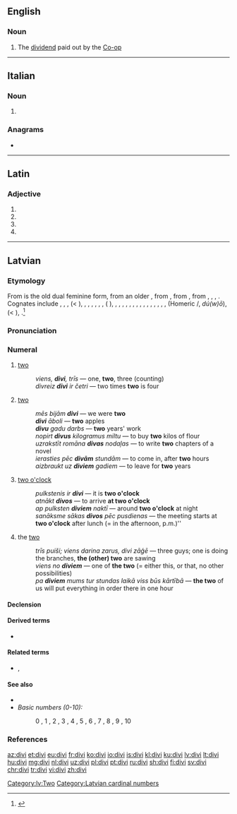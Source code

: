 ==English==

===Noun===
{{en-noun}}

# {{context|British|informal|dated|lang=en}} The [[dividend]] paid out by the [[Co-op]]

----

==Italian==

===Noun===
{{head|it|plural|g=m}}

# {{plural of|divo|lang=it}}

===Anagrams===
* {{l|it|vidi}}

----

==Latin==

===Adjective===
{{la-adj-form|dīvī}}

# {{inflection of|dīvus||nom|m|p|lang=la}}
# {{inflection of|dīvus||gen|m|s|lang=la}}
# {{inflection of|dīvus||gen|n|s|lang=la}}
# {{inflection of|dīvus||voc|m|p|lang=la}}

----

==Latvian==

===Etymology===
From {{etyl|lv|-}} {{m|lv|divi}} is the old dual feminine form, from an older {{m|lv||*duwi}}, from {{m|lv||*duwu}}, from {{etyl|bat-pro|lv}} {{m|bat-pro|*duwō}}, from {{etyl|ine-pro|lv}} {{m|ine-pro|*dwóh₁}}, {{m|ine-pro|*dwóu||two (masc.)}}, {{m|ine-pro|*dwéi}}, {{m|ine-pro|*dwái||two (fem., neut.)}}. Cognates include {{etyl|lt|-}} {{m|lv|du}}, {{m|lv|dvi}}, {{etyl|prg|-}} {{m|prg|dwai}}, {{etyl|xsv|-}} {{m|xsv|duo}} (< {{m|xsv|*dwuo}}), {{etyl|cu|-}} {{m|cu|дъва}}, {{etyl|cu|-}} {{m|cu|дъвѣ}}, {{etyl|ru|-}}, {{etyl|be|-}}, {{etyl|uk|-}}, {{etyl|bg|-}} {{m|ru|два}}, {{m|ru|две}} ({{etyl|uk|-}} {{m|uk|дві||(fem.)}}), {{etyl|cs|-}} {{m|cs|dva}}, {{m|cs|dvě}}, {{etyl|pl|-}} {{m|pl|dwa}}, {{m|pl|dwie}}, {{etyl|got|-}} {{m|got|𐍄𐍅𐌰𐌹}}, {{m|got|𐍄𐍅𐍉𐍃}}, {{m|got|𐍄𐍅𐌰}}, {{etyl|goh|-}} {{m|goh|zwēne}}, {{m|goh|zwā}}, {{m|goh|zwō}}, {{m|goh|zwei}}, {{etyl|de|-}} {{m|de|zwei}}, {{etyl|en|-}} {{m|en|two}}, {{etyl|sa|-}} {{m|sa|द्व|tr=dvá}}, {{etyl|grc|-}} {{m|grc|δύο}}, {{m|grc|δύω}} (Homeric {{m|grc|δύω}}/{{m|grc|δύϝω}}, ''dú(w)ō''), {{etyl|la|-}} {{m|la|duo}} (< {{m|la|*duō}}), {{m|la|duae}}.<ref>{{R:lv:LEV}}</ref>

===Pronunciation===
{{cardinalbox|lv|1|2|3|viens|trīs|ord=otrais|mult=divreiz|opt=[[nominal|Nominal]]|optx=divnieks|wplink=2 (skaitlis)}}
{{audio|lv-riga-divi.ogg|lang=lv}}

===Numeral===
{{lv-card num}}

# [[two]] {{gloss|the [[cipher]], the [[cardinal number]] [[two]]}}
#: ''viens, '''divi''', trīs'' — one, '''two''', three (counting)
#: ''divreiz '''divi''' ir četri'' — two times '''two''' is four
# [[two]] {{gloss|an [[amount]] equal to [[two]]}}
#: ''mēs bijām '''divi''''' — we were '''two'''
#: '''''divi''' āboli'' — '''two''' apples
#: '''''divu''' gadu darbs'' — '''two''' years' work
#: ''nopirt '''divus''' kilogramus miltu'' — to buy '''two''' kilos of flour
#: ''uzrakstīt romāna '''divas''' nodaļas'' — to write '''two''' chapters of a novel
#: ''ierasties pēc '''divām''' stundām'' — to come in, after '''two''' hours 
#: ''aizbraukt uz '''diviem''' gadiem'' — to leave for '''two''' years
# [[two o'clock]] {{gloss|a [[moment]] in [[time]]; [[two]] [[hour]]s after [[midnight]], or after [[noon]]}}
#: ''pulkstenis ir '''divi''''' — it is '''two o'clock'''
#: ''atnākt '''divos''''' — to arrive '''at two o'clock'''
#: ''ap pulksten '''diviem''' naktī'' — around '''two o'clock''' at night
#: ''sanāksme sākas '''divos''' pēc pusdienas'' — the meeting starts at '''two o'clock''' after lunch (= in the afternoon, p.m.)''
# the [[two]] {{gloss|[[two]] [[previously]] [[mention]]ed [[people]], [[objects]], etc.}}
#: ''trīs puiši; viens darina zarus, divi zāģē'' — three guys; one is doing the branches, '''the (other) two''' are sawing
#: ''viens no '''diviem''''' — one of '''the two''' (= either this, or that, no other possibilities) 
#: ''pa '''diviem''' mums tur stundas laikā viss būs kārtībā'' — '''the two''' of us will put everything in order there in one hour

====Declension====
{{lv-decl-card-num|div}}

====Derived terms====
* {{l|lv|divskanis}}

====Related terms====
* {{l|lv|dvīnis}}, {{l|lv|dvīne}}

====See also====
* {{l|lv|skaitlis}}
* ''Basic numbers (0-10):''
*: 0 {{l|lv|nulle}}, 1 {{l|lv|viens}}, 2 {{l|lv|divi}}, 3 {{l|lv|trīs}}, 4 {{l|lv|četri}}, 5 {{l|lv|pieci}}, 6 {{l|lv|seši}}, 7 {{l|lv|septiņi}}, 8 {{l|lv|astoņi}}, 9 {{l|lv|deviņi}}, 10 {{l|lv|desmit}}

===References===
<references />

[[Category:lv:Two]]
[[Category:Latvian cardinal numbers]]

[[az:divi]]
[[et:divi]]
[[eu:divi]]
[[fr:divi]]
[[ko:divi]]
[[io:divi]]
[[is:divi]]
[[kl:divi]]
[[ku:divi]]
[[lv:divi]]
[[lt:divi]]
[[hu:divi]]
[[mg:divi]]
[[nl:divi]]
[[uz:divi]]
[[pl:divi]]
[[pt:divi]]
[[ru:divi]]
[[sh:divi]]
[[fi:divi]]
[[sv:divi]]
[[chr:divi]]
[[tr:divi]]
[[vi:divi]]
[[zh:divi]]